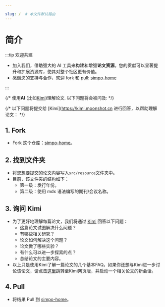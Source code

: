 ```yaml
---

slug: /  # 本文件默认路由
---
```


# 简介

:::tip 欢迎共建


- 加入我们，借助强大的 AI 工具来构建和增强**论文资源**。您的贡献可以显著提升和扩展资源库，使其对整个社区更有价值。
- 感谢您的支持与合作，欢迎 fork 和 pull: [simpo-home](https://github.com/Jakkwj/simpo-home)

:::

{/* 使用**AI** (比如[Kimi](https://kimi.moonshot.cn))理解论文.
以下问题将会被问及: */}

{/* 以下问题将提交给 [Kimi](https://kimi.moonshot.cn 进行回答，以帮助理解论文： */}


## <a id="fork"></a>1. Fork

- Fork 这个仓库：[simpo-home](https://github.com/Jakkwj/simpo-home)。

## <a id="find_folder"></a>2. 找到文件夹
- 将您想要提交的论文内容写入`src/resource`文件夹中。
- 目前，该文件夹的结构如下：
    - 第一级：发行年份。
    - 第二级：使用 mdx 语法编写的期刊/会议名称。

## <a id="ask_kimi"></a>3. 询问 Kimi


- 为了更好地理解每篇论文，我们将通过 [Kimi](https://kimi.moonshot.cn) 回答以下问题：
    - 这篇论文试图解决什么问题？
    - 有哪些相关研究？
    - 论文如何解决这个问题？
    - 论文做了哪些实验？
    - 有什么可以进一步探索的点？
    - 总结论文的主要内容。
- 以上只是使用Kimi了解一篇论文的几个基本FAQ。如果你还想与Kimi进一步讨论该论文，请点击[这里](https://kimi.moonshot.cn)跳转至Kimi网页版，并启动一个相关论文的新会话。

## <a id="pull"></a>4. Pull

- 将结果 Pull 到 [simpo-home](https://github.com/Jakkwj/simpo-home)。
